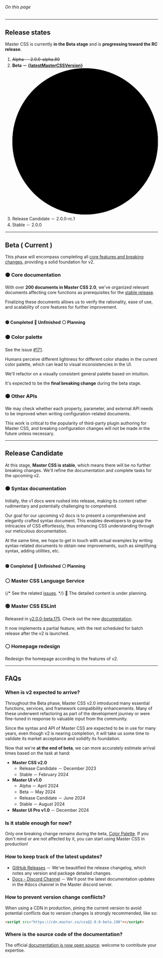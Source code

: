 
###### On this page
<ArticleTOC data={toc}/>

---

## Release states
Master CSS is currently **in the Beta stage** and is **progressing toward the RC release**.

1. <del>Alpha － 2.0.0-alpha.80</del>
2. **Beta － [{latestMasterCSSVersion}](https://github.com/master-co/css/releases)** <svg className="ml:5 inline-block v:middle fill:green-75 8x8 overflow:visible" viewBox="0 0 8 8" xmlns="http://www.w3.org/2000/svg"><circle className="@ping|1s|infinite transform:center" cx="4" cy="4" r="4" /><circle cx="4" cy="4" r="4" /></svg>
3. Release Candidate － 2.0.0-rc.1
4. Stable － 2.0.0

---

## Beta ( Current )
This phase will encompass completing all [core features and breaking changes](https://github.com/master-co/css/milestone/4), providing a solid foundation for v2.

### 🟠 Core documentation
With over **200 documents in Master CSS 2.0**, we've organized relevant documents affecting core functions as prerequisites for the [stable release](#release-candidate).

Finalizing these documents allows us to verify the rationality, ease of use, and scalability of core features for further improvement.
<table>
    <Documents category='Getting Started' first />
    <Documents category='Installation' />
    <Documents category='Core Syntax' />
    <Documents category='Fundamentals' />
    <Documents category='Production Optimization' />
    <Documents category='Customization' />
    <Documents category='Enhanced Service' />
    <Documents category='API Reference' />
</table>
<p className="flex gap:10 text:12">
    <b>🟢 Completed</b>
    <b>🚧 Unfinished</b>
    <b>⚪️ Planning</b>
</p>

### 🟠 Color palette
See the issue [#171](https://github.com/master-co/css/issues/171).

Humans perceive different lightness for different color shades in the current color palette, which can lead to visual inconsistencies in the UI.

We'll refactor on a visually consistent general palette based on intuition.

It's expected to be the **final breaking change** during the beta stage.

### 🟠 Other APIs
We may check whether each property, parameter, and external API needs to be improved when writing configuration-related documents.

This work is critical to the popularity of third-party plugin authoring for Master CSS, and breaking configuration changes will not be made in the future unless necessary.

---

## Release Candidate
At this stage, **Master CSS is stable**, which means there will be no further breaking changes. We'll refine the documentation and complete tasks for the upcoming v2.

### 🟠 Syntax documentation
Initially, the v1 docs were rushed into release, making its content rather rudimentary and potentially challenging to comprehend.

Our goal for our upcoming v2 docs is to present a comprehensive and elegantly crafted syntax document. This enables developers to grasp the intricacies of CSS effortlessly, thus enhancing CSS understanding through our meticulous documentation.

At the same time, we hope to get in touch with actual examples by writing syntax-related documents to obtain new improvements, such as simplifying syntax, adding utilities, etc.
<table>
    <Documents category='Accessibility' first />
    <Documents category='Animation' />
    <Documents category='Appearance' />
    <Documents category='Background' />
    <Documents category='Border' />
    <Documents category='Effect' />
    <Documents category='Flex' />
    <Documents category='Font' />
    <Documents category='Grid' />
    <Documents category='Grid And Flexbox' />
    <Documents category='Interactivity' />
    <Documents category='Layout' />
    <Documents category='List Style' />
    <Documents category='Media' />
    <Documents category='Outline' />
    <Documents category='Performance' />
    <Documents category='Scroll' />
    <Documents category='Shape' />
    <Documents category='Sizing' />
    <Documents category='Spacing' />
    <Documents category='Svg' />
    <Documents category='Tables' />
    <Documents category='Text' />
    <Documents category='Transform' />
    <Documents category='Transition' />
    <Documents category='Typography' />
    <Documents category='Variable' />
    <Documents category='Visibility' />
</table>
<p className="flex gap:10 text:12">
    <b>🟢 Completed</b>
    <b>🚧 Unfinished</b>
    <b>⚪️ Planning</b>
</p>

### ⚪️ Master CSS Language Service
{/* See the related [issues](https://github.com/master-co/css/issues?q=is%3Aopen+label%3A%22language+service%22+milestone%3A%222.0+%28+RC+%29%22). */}
🚧 The detailed content is under planning.

### 🟢 Master CSS ESLint
Released in [v2.0.0-beta.175](https://github.com/master-co/css/releases/tag/v2.0.0-beta.175). Check out the new [documentation](/docs/code-linting).

It now implements a partial feature, with the rest scheduled for batch release after the v2 is launched.

### ⚪️ Homepage redesign
Redesign the homepage according to the features of v2.

---

## FAQs

### When is v2 expected to arrive?
Throughout the Beta phase, Master CSS v2.0 introduced many essential functions, services, and framework compatibility enhancements. Many of these underwent refactoring as part of the development journey or were fine-tuned in response to valuable input from the community.

Since the syntax and API of Master CSS are expected to be in use for many years, even though v2 is nearing completion, it will take us some time to validate its market acceptance and solidify its foundation.

Now that we're **at the end of beta**, we can more accurately estimate arrival times based on the task at hand:

- **Master CSS v2.0**
    - Release Candidate － December 2023
    - Stable － February 2024
- **Master UI v1.0**
    - Alpha － April 2024
    - Beta － May 2024
    - Release Candidate － June 2024
    - Stable － August 2024
- **Master UI Pro v1.0** － December 2024

### Is it stable enough for now?
Only one breaking change remains during the beta, [Color Palette](#-color-palette). If you don't mind or are not affected by it, you can start using Master CSS in production!

### How to keep track of the latest updates?
- [GitHub Releases](https://github.com/master-co/css/releases) － We've beautified the release changelog, which notes any version and package detailed changes.
- [Docs - Discord Channel](https://discord.com/channels/917780624314613760/1144544204979175626) － We'll post the latest documentation updates in the #docs channel in the Master discord server.

### How to prevent version change conflicts?
When using a CDN in production, pining the current version to avoid potential conflicts due to version changes is strongly recommended, like so:
```html
<script src="https://cdn.master.co/css@2.0.0-beta.190"></script>
```

### Where is the source code of the documentation?
The official [documentation is now open source](https://github.com/master-co/css/tree/beta/docs); welcome to contribute your expertise.
